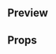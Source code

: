 
<Meta title="ListItem" component={ListItem} />

## Preview

<Preview>
  <Story name="ListItem">
    <ListItem
      type={select(
        'type',
        {
          Normal: 'normal',
          Accent: 'accent',
          Main: 'main',
        },
        'normal'
      )}
      text={text('Text', 'Cargo por servicio')}
      price={number('Price', 80)}
      currency={text('Currency', 'MXN')}
      hasNotice={boolean('Has notice', false)}
    />
  </Story>
</Preview>

## Props

<Props of={ListItem} />
